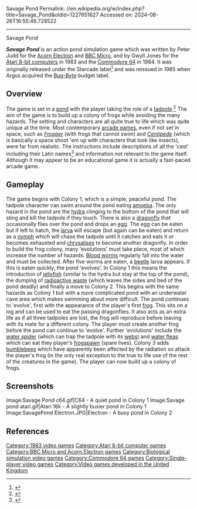 Savage Pond
Permalink: //en.wikipedia.org/w/index.php?title=Savage_Pond&oldid=1227651627
Accessed on: 2024-06-26T16:55:48.728522



------
Savage Pond
{{Short description|1983 video game}}
{{More references|date=July 2008}}
{{Infobox VG
|title = Savage Pond
|image = BugByte-SavagePond.jpg
|caption = Cover art of reissue
|developer = Gwyll Jones <br> Peter Judd
|publisher = [[Argus Press]]
|released = 1983
|genre = [[Action video game|Action]]
|modes = [[Single-player video game|Single-player]]
|platforms = [[Acorn Electron]], [[Atari 8-bit]], [[BBC Micro]] <br> [[Commodore 64]]
}}

'''''Savage Pond''''' is an action pond simulation game which was written by Peter Judd for the [[Acorn Electron]] and [[BBC Micro]], and by Gwyll Jones for the [[Atari 8-bit computers]] in 1983 and the [[Commodore 64]] in 1984. It was originally released under the Starcade label<ref>{{Cite web|url=http://www.page6.org/archive/issue_07/page_14.htm|title = Page 6 - Issue 7 - Starcade's Savage Pond}}</ref> and was reissued in 1985 when Argus acquired the [[Bug-Byte]] budget label.

==Overview==
The game is set in a [[pond]] with the player taking the role of a [[tadpole]].<ref>{{Cite web|url=https://www.retrogamer.net/retro_games80/savage-pond/|title = Savage Pond &#124; Retro Gamer| date=2 August 2008}}</ref> The aim of the game is to build up a colony of frogs while avoiding the many hazards. The setting and characters are all quite true to life which was quite unique at the time. Most contemporary [[arcade game]]s, even if not set in space, such as ''[[Frogger]]'' (with frogs that cannot swim) and ''[[Centipede (video game)|Centipede]]'' (which is basically a space shoot 'em up with characters that look like insects), were far from realistic. The instructions include descriptions of all the 'cast' including their Latin names<ref>{{Cite web|url=http://www.page6.org/archive/issue_07/page_14.htm|title = Page 6 - Issue 7 - Starcade's Savage Pond}}</ref> and information not relevant to the game itself. Although it may appear to be an educational game it is actually a fast-paced arcade game.

==Gameplay==
The game begins with Colony 1, which is a simple, peaceful pond. The tadpole character can swim around the pond eating [[amoeba]]. The only hazard in the pond are the [[Hydra viridissima|hydra]] clinging to the bottom of the pond that will sting and kill the tadpole if they touch. There is also a [[dragonfly]] that occasionally flies over the pond and drops an [[Egg (biology)|egg]]. The egg can be eaten but if left to hatch, the [[larva]] will escape (but again can be eaten) and return as a [[Nymph (biology)|nymph]] which will chase the tadpole until it catches and eats it or becomes exhausted and [[chrysalis|chrysalises]] to become another dragonfly. In order to build the frog colony, many 'evolutions' must take place, most of which increase the number of hazards. [[Glycera (annelid)|Blood worms]] regularly fall into the water and must be collected. After five worms are eaten, a [[beetle]] larva appears. If this is eaten quickly, the pond 'evolves'. In Colony 1 this means the introduction of [[jellyfish]] (similar to the hydra but stay at the top of the pond), the dumping of [[radioactive waste]] (which leaves the sides and bed of the pond deadly) and finally a move to Colony 2. This begins with the same hazards as Colony 1 but with a more complicated pond with an underwater cave area which makes swimming about more difficult. The pond continues to 'evolve', first with the appearance of the player's first [[frog]]. This sits on a log and can be used to eat the passing dragonflies. It also acts as an extra life as if all three tadpoles are lost, the frog will reproduce before leaving with its mate for a different colony. The player must create another frog before the pond can continue to 'evolve'. Further 'evolutions' include the [[Diving bell spider|water spider]] (which can trap the tadpole with its [[Spider web|webs]]) and [[water flea]]s which can eat they player's [[frogspawn]] (spare lives). Colony 3 adds [[Bumblebee|bumblebees]] which have apparently been affected by the radiation so attack the player's frog (in the only real exception to the true to life use of the rest of the creatures in the game). The player can now build up a colony of frogs.

==Screenshots==
<gallery>
Image:Savage Pond c64.gif|C64 - A quiet pond in Colony 1
Image:Savage pond atari.gif|Atari 16k - A slightly busier pond in Colony 1
Image:SavagePond Electron.JPG|Electron - A busy pond in Colony 2
</gallery>

==References==
{{Reflist}}

[[Category:1983 video games]]
[[Category:Atari 8-bit computer games]]
[[Category:BBC Micro and Acorn Electron games]]
[[Category:Biological simulation video games]]
[[Category:Commodore 64 games]]
[[Category:Single-player video games]]
[[Category:Video games developed in the United Kingdom]]